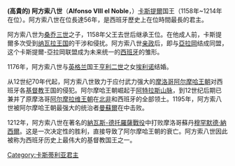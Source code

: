 {{noteTA
|1=zh:若昂; zh-tw:約翰;
|2=zh:曼努埃尔; zh-tw:曼紐;
|3=zh:塞巴斯蒂昂; zh-tw:塞巴斯蒂安;
|4=zh:阿拉贡; zh-tw:亞拉岡;
|5=zh:卡斯蒂利亚; zh-tw:卡斯提爾;
|6=zh:费利佩; zh-tw:菲利普;
|7=zh:杜瓦尔特; zh-tw:杜阿爾特;
|8=zh:费尔南多; zh-tw:斐迪南;
|9=zh:费南度; zh-tw:斐迪南;
|10=zh:腓力; zh-tw:菲利普;
|11=zh:费南多; zh-tw:斐迪南;
|12=zh:曼努埃爾; zh-tw:曼紐;
|13=zh:費南多; zh-tw:斐迪南;
|14=zh:阿拉貢; zh-tw:亞拉岡;
|15=zh:卡斯蒂利亞; zh-tw:卡斯提爾;
|16=zh:費利佩; zh-tw:菲利普;
|17=zh:杜瓦爾特; zh-tw:杜阿爾特;
|18=zh:萊昂; zh-tw:雷昂;
|19=zh:費爾南多; zh-tw:斐迪南;
|20=zh:菲利佩; zh-tw:菲利普
}}
'''(高貴的) 阿方索八世'''（'''Alfonso VIII el Noble'''，{{bd|1155年|11月11日|1214年|10月5日|catIdx=A}}）[[卡斯提爾|卡斯提爾]]国王（1158年~1214年在位）。阿方索八世在位長達56年，是西班牙歷史上在位時間最長的君主。

{{Infobox royalty
| name         = 阿方索八世 (卡斯提爾)
| image        = Alfonso VIII de Castilla (Ayuntamiento de León).jpg
| spouse       = [[英格蘭的埃莉諾|英格蘭的埃莉諾]]
| issue        = [[恩里克一世_(卡斯蒂利亞)|恩里克一世]]<br>[[貝倫加利亞_(卡斯蒂利亞)|貝倫加利亞]]<br>[[卡斯蒂利亞的布蘭卡|布蘭卡]]
| house        = [[伊夫雷亞王朝|伊夫雷亞王朝]]
| father       = [[桑喬三世_(卡斯蒂利亞)|桑喬三世]]
| mother       = [[納瓦拉的布蘭卡|納瓦拉的布蘭卡]]
|birth_date=1155年11月11日|death_date=1214年10月5日(58歲)|birth_place=[[索里亞|索里亞]]|death_place=[[古鐵雷-穆尼奧斯|古鐵雷-穆尼奧斯]]|reign=1158年8月31日–1214年10月5日|predecessor=[[桑喬三世_(卡斯蒂利亞)|桑喬三世]]|successor=[[恩里克一世_(卡斯蒂利亞)|恩里克一世]]}}

阿方索八世为[[桑乔三世_(卡斯蒂利亚)|桑乔三世]]之子，1158年父王去世后继承王位。在他成人前，卡斯提爾多次受到[[纳瓦拉王国|纳瓦拉王国]]的干涉和侵扰。阿方索八世[[亲政|亲政]]后，即与[[亞拉岡|亞拉岡]]结成同盟，这个卡斯提爾-亞拉岡联盟成为未来统一的[[西班牙|西班牙]]的雏形。

1176年，阿方索八世与[[英格兰|英格兰]]国王[[亨利二世_(英格兰)|亨利二世]]之女[[英格兰的埃莉诺|埃利诺]]结婚。

从12世纪70年代起，阿方索八世致力于应付武力强大的[[摩洛哥|摩洛哥]][[阿尔摩哈王朝|阿尔摩哈王朝]]对西班牙各[[基督教|基督教]]王国的侵犯。阿尔摩哈王朝崛起于[[阿特拉斯山脉|阿特拉斯山脉]]，到12世纪后期已兼并了原摩洛哥[[阿尔摩拉维王朝|阿尔摩拉维王朝]]在[[北非|北非]]和西班牙的全部领土。1195年，阿方索八世被阿尔摩哈王朝最强大的统治者[[阿布·优素福·雅各布·曼苏尔|曼蘇爾]]在{{link-en|阿拉科斯戰役|Battle of Alarcos}}中击败。

1212年，阿方索八世在著名的[[納瓦斯-德托羅薩戰役|納瓦斯-德托羅薩戰役]]中打败摩洛哥蘇丹[[穆罕默德·納西爾|穆罕默德·納西爾]]。这是一次决定性的胜利，直接导致了阿尔摩哈王朝的衰亡。阿方索八世因此被称为西班牙历史上最伟大的基督教国王之一。


{{s-start}}
{{s-hou|[[伊夫雷亞王朝|伊夫雷亞王朝]]|1155年|11月11日|1214年|10月5日}}
{{s-reg}}
{{s-bef|before=[[桑乔三世_(卡斯蒂利亚)|桑乔三世]]}}
{{s-ttl|title=[[卡斯蒂利亚君主列表|卡斯蒂利亚国王]]|years=1158年-1214年}}
{{s-aft|after=[[恩里克一世_(卡斯蒂利亚)|恩里克一世]]}}
{{end box}}

{{卡斯提亞君主}}
{{Authority control}}
[[Category:卡斯蒂利亚君主|Category:卡斯蒂利亚君主]]